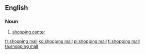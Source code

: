 ==English==
{{wikipedia}}
===Noun===
{{en-noun|head=[[shopping]] [[mall]]}}
# {{context|US|lang=en}} [[shopping center]]

[[fr:shopping mall]]
[[ko:shopping mall]]
[[pl:shopping mall]]
[[fi:shopping mall]]
[[ta:shopping mall]]
